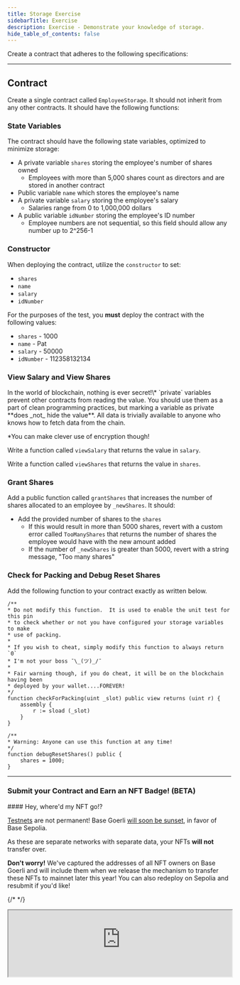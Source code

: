 ```yaml
---
title: Storage Exercise
sidebarTitle: Exercise
description: Exercise - Demonstrate your knowledge of storage.
hide_table_of_contents: false
---
```



Create a contract that adheres to the following specifications:

---

## Contract

Create a single contract called `EmployeeStorage`. It should not inherit from any other contracts. It should have the following functions:

### State Variables

The contract should have the following state variables, optimized to minimize storage:

- A private variable `shares` storing the employee's number of shares owned
  - Employees with more than 5,000 shares count as directors and are stored in another contract
- Public variable `name` which stores the employee's name
- A private variable `salary` storing the employee's salary
  - Salaries range from 0 to 1,000,000 dollars
- A public variable `idNumber` storing the employee's ID number
  - Employee numbers are not sequential, so this field should allow any number up to 2^256-1

### Constructor

When deploying the contract, utilize the `constructor` to set:

- `shares`
- `name`
- `salary`
- `idNumber`

For the purposes of the test, you **must** deploy the contract with the following values:

- `shares` - 1000
- `name` - Pat
- `salary` - 50000
- `idNumber` - 112358132134

### View Salary and View Shares

<Danger>
In the world of blockchain, nothing is ever secret!\* `private` variables prevent other contracts from reading the value. You should use them as a part of clean programming practices, but marking a variable as private **does _not_ hide the value**. All data is trivially available to anyone who knows how to fetch data from the chain.

\*You can make clever use of encryption though!
</Danger>


Write a function called `viewSalary` that returns the value in `salary`.

Write a function called `viewShares` that returns the value in `shares`.

### Grant Shares

Add a public function called `grantShares` that increases the number of shares allocated to an employee by `_newShares`. It should:

- Add the provided number of shares to the `shares`
  - If this would result in more than 5000 shares, revert with a custom error called `TooManyShares` that returns the number of shares the employee would have with the new amount added
  - If the number of `_newShares` is greater than 5000, revert with a string message, "Too many shares"

### Check for Packing and Debug Reset Shares

Add the following function to your contract exactly as written below.

```solidity
/**
* Do not modify this function.  It is used to enable the unit test for this pin
* to check whether or not you have configured your storage variables to make
* use of packing.
*
* If you wish to cheat, simply modify this function to always return `0`
* I'm not your boss ¯\_(ツ)_/¯
*
* Fair warning though, if you do cheat, it will be on the blockchain having been
* deployed by your wallet....FOREVER!
*/
function checkForPacking(uint _slot) public view returns (uint r) {
    assembly {
        r := sload (_slot)
    }
}

/**
* Warning: Anyone can use this function at any time!
*/
function debugResetShares() public {
    shares = 1000;
}
```

---

### Submit your Contract and Earn an NFT Badge! (BETA)

<Note>
#### Hey, where'd my NFT go!?

[Testnets](/learn/deployment-to-testnet/test-networks) are not permanent! Base Goerli [will soon be sunset](https://base.mirror.xyz/kkz1-KFdUwl0n23PdyBRtnFewvO48_m-fZNzPMJehM4), in favor of Base Sepolia.

As these are separate networks with separate data, your NFTs **will not** transfer over.

**Don't worry!** We've captured the addresses of all NFT owners on Base Goerli and will include them when we release the mechanism to transfer these NFTs to mainnet later this year! You can also redeploy on Sepolia and resubmit if you'd like!
</Note>


{/* <CafeUnitTest nftNum={3}/> */}

<iframe
  src="https://684b5e62b1ff46bc5bf83966-aijszlfakk.chromatic.com/iframe.html?args=&id=components-cafeunittest--three&viewMode=story&dark=true&hero=true"
  width="100%"
  height="auto"
/>
